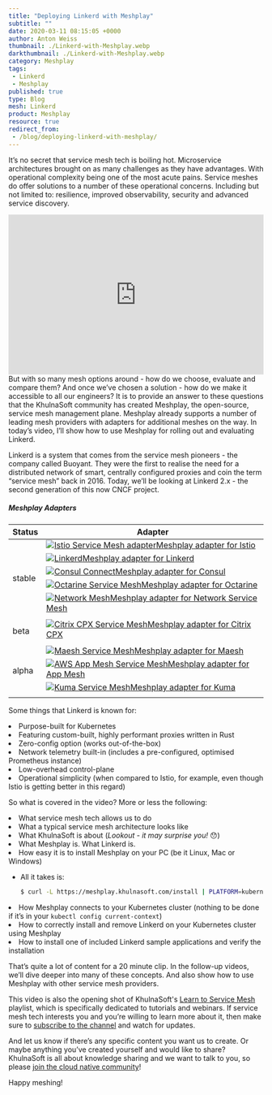 ```yaml
---
title: "Deploying Linkerd with Meshplay"
subtitle: ""
date: 2020-03-11 08:15:05 +0000
author: Anton Weiss
thumbnail: ./Linkerd-with-Meshplay.webp
darkthumbnail: ./Linkerd-with-Meshplay.webp
category: Meshplay
tags:
 - Linkerd
 - Meshplay
published: true
type: Blog
mesh: Linkerd
product: Meshplay
resource: true
redirect_from:
 - /blog/deploying-linkerd-with-meshplay/
---
```



<BlogWrapper>

<span class="starting-letter">I</span>t’s no secret that service mesh tech is boiling hot. Microservice architectures brought on as many challenges as they have advantages. With operational complexity being one of the most acute pains. Service meshes do offer solutions to a number of these operational concerns. Including but not limited to: resilience, improved observability, security and advanced service discovery.
<div>
  <div>

<iframe width="100%" src="https://www.youtube.com/embed/MXQV-i-Hkf8" loading="lazy" frameborder="0"
    allow="accelerometer; autoplay; encrypted-media; gyroscope; picture-in-picture"
    style="min-height: 315px; min-width: 280px;
    "></iframe>
</div>
But with so many mesh options around - how do we choose, evaluate and compare them? And once we’ve chosen a solution - how do we make it accessible to all our engineers? It is to provide an answer to these questions that the KhulnaSoft community has created <Link to="/cloud-native-management/meshplay">Meshplay</Link>, the open-source, service mesh management plane. Meshplay already supports a number of leading mesh providers with adapters for additional meshes on the way. In today’s video, I’ll show how to use Meshplay for rolling out and evaluating Linkerd.

 Linkerd is a system that comes from the service mesh pioneers - the company called Buoyant. They were the first to realise the need for a distributed network of smart, centrally configured proxies and coin the term “service mesh” back in 2016. Today, we’ll be looking at Linkerd 2.x - the second generation of this now CNCF project.
</div>
<div>
<h5>Meshplay Adapters</h5>
    <table class="table-adapters">
        <thead class="hidden">
            <th>Status</th>
            <th>Adapter</th>
        </thead>
        <tbody>
        <tr>
            <td rowspan="7" class="stable-adapters">stable</td>
        </tr>
        <tr>
            <td><a href="https://github.com/khulnasoft/meshplay-istio">
                <img src={istio} alt='Istio Service Mesh adapter' className="adapter-logo" />Meshplay adapter for Istio</a>
            </td>
        </tr>
        <tr>
            <td><a href="https://github.com/khulnasoft/meshplay-linkerd">
                <img src={linkerd} alt='Linkerd' className="adapter-logo" />Meshplay adapter for Linkerd</a>
            </td>
        </tr>
        <tr>
            <td><a href="https://github.com/khulnasoft/meshplay-consul">
                <img src={consul} alt='Consul Connect' className="adapter-logo" />Meshplay adapter for Consul</a>
            </td>
        </tr>
        <tr>
            <td><a href="https://github.com/khulnasoft/meshplay-octarine">
                <img src={octarine} alt='Octarine Service Mesh' className="adapter-logo" />Meshplay adapter for Octarine</a>
            </td>
        </tr>
        <tr>
            <td><a href="https://github.com/khulnasoft/meshplay-nsm">
                <img src={nsm} alt='Network Mesh' className="adapter-logo" />Meshplay adapter for Network Service Mesh</a>
            </td>
        </tr>
        <tr><td className="stable-adapters"/></tr>
        <tr>
            <td rowspan="2" className="beta-adapters">beta</td>
            <td><a href="https://github.com/khulnasoft/meshplay-cpx">
                <img src='https://encrypted-tbn0.gstatic.com/images?q=tbn:ANd9GcQksHj15DkID308qQw3cmkQrRULPxyzbVquSZVev-9dj1L6sPs-rQ&s' alt='Citrix CPX Service Mesh' className="adapter-logo" />Meshplay adapter for Citrix CPX</a>
            </td>
        </tr>
        <tr><td className="beta-adapters"/></tr>
        <tr>
            <td rowspan="6" class="alpha-adapters">alpha</td>
        </tr>
        <tr>
            <td><a href="https://github.com/khulnasoft/meshplay-maesh">
                <img src={maesh} alt='Maesh Service Mesh' className="adapter-logo" />Meshplay adapter for Maesh</a>
            </td>
        </tr>
        <tr>
            <td><a href="https://github.com/khulnasoft/meshplay-app-mesh">
                <img src={awsappmesh} alt='AWS App Mesh Service Mesh' className="adapter-logo" />Meshplay adapter for App Mesh </a>
            </td>
        </tr>
        <tr>
            <td><a href="https://github.com/khulnasoft/meshplay-kuma">
                <img src={kuma} alt='Kuma Service Mesh' className="adapter-logo" />Meshplay adapter for Kuma</a>
            </td>
        </tr><tr>
        </tr>
        <tr><td className="alpha-adapters"/></tr>
        </tbody>
    </table>
</div>

Some things that Linkerd is known for:

<li>Purpose-built for Kubernetes</li>
<li>Featuring custom-built, highly performant proxies written in Rust</li>
<li>Zero-config option (works out-of-the-box)</li>
<li>Network telemetry built-in (includes a pre-configured, optimised Prometheus instance)</li>
<li>Low-overhead control-plane</li>
<li>Operational simplicity (when compared to Istio, for example, even though Istio is getting better in this regard)</li>

So what is covered in the video? More or less the following:

<li>What service mesh tech allows us to do</li>
<li>What a typical service mesh architecture looks like</li>
<li>What KhulnaSoft is about (<i>Lookout - it may surprise you!</i> 😯)</li>
<li>What Meshplay is. What Linkerd is.</li>
<li>How easy it is to install Meshplay on your PC (be it Linux, Mac or Windows)</li>
<ul><li>All it takes is:

```sh
$ curl -L https://meshplay.khulnasoft.com/install | PLATFORM=kubernetes bash -
```

</li></ul>
<li>How Meshplay connects to your Kubernetes cluster (nothing to be done if it’s in your <code>kubectl config current-context</code>)</li>
<li>How to correctly install and remove Linkerd on your Kubernetes cluster using Meshplay</li>
<li>How to install one of included Linkerd sample applications and verify the installation</li>

That’s quite a lot of content for a 20 minute clip. In the follow-up videos, we’ll dive deeper into many of these concepts. And also show how to use Meshplay with other service mesh providers.

This video is also the opening shot of KhulnaSoft's [Learn to Service Mesh](https://www.youtube.com/playlist?list=PL3A-A6hPO2IN_HSU0pSfijBboiHggs5mC) playlist, which is specifically dedicated to tutorials and webinars. If service mesh tech interests you and you’re willing to learn more about it, then make sure to [subscribe to the channel](https://www.youtube.com/channel/UCFL1af7_wdnhHXL1InzaMvA?sub_confirmation=1) and watch for updates.

And let us know if there’s any specific content you want us to create. Or maybe anything you’ve created yourself and would like to share? KhulnaSoft is all about knowledge sharing and we want to talk to you, so please [join the cloud native community](http://slack.khulnasoft.com)!

Happy meshing!
<br />


</BlogWrapper>
